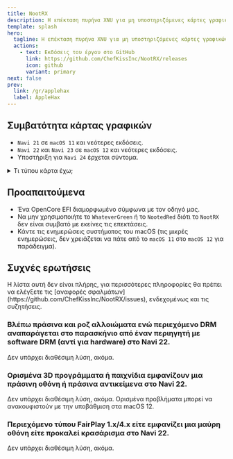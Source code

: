 ```yaml
---
title: NootRX
description: Η επέκταση πυρήνα XNU για μη υποστηριζόμενες κάρτες γραφικών AMD rDNA 2.
template: splash
hero:
  tagline: Η επέκταση πυρήνα XNU για μη υποστηριζόμενες κάρτες γραφικών AMD rDNA 2.
  actions:
    - text: Εκδόσεις του έργου στο GitHub
      link: https://github.com/ChefKissInc/NootRX/releases
      icon: github
      variant: primary
next: false
prev:
  link: /gr/applehax
  label: AppleHax
---
```



## Συμβατότητα κάρτας γραφικών

- `Navi 21` σε `macOS 11` και νεότερες εκδόσεις.
- `Navi 22` και `Navi 23` σε `macOS 12` και νεότερες εκδόσεις.
- Υποστήριξη για `Navi 24` έρχεται σύντομα.

<details>
<summary>Τι τύπου κάρτα έχω;</summary>

Δείτε τον παρακάτω πίνακα.

| Μοντέλο κάρτας               | Τύπος κάρτας |
| ---------------------------- | ------------ |
| AMD Radeon Pro V620          | `Navi 21`    |
| AMD Radeon Pro W6800         | `Navi 21`    |
| AMD Radeon Pro W6800X        | `Navi 21`    |
| AMD Radeon Pro W6800X Duo    | `Navi 21`    |
| AMD Radeon Pro W6900X        | `Navi 21`    |
| AMD Radeon RX 6800           | `Navi 21`    |
| AMD Radeon RX 6800 XT        | `Navi 21`    |
| AMD Radeon RX 6900 XT        | `Navi 21`    |
| AMD Radeon RX 6900 XTX       | `Navi 21`    |
| AMD Radeon RX 6950 XT        | `Navi 21`    |
| AMD Radeon RX 6700           | `Navi 22`    |
| AMD Radeon RX 6700 XT        | `Navi 22`    |
| AMD Radeon RX 6700M          | `Navi 22`    |
| AMD Radeon RX 6750 GRE 10 GB | `Navi 22`    |
| AMD Radeon RX 6750 GRE 12 GB | `Navi 22`    |
| AMD Radeon RX 6750 XT        | `Navi 22`    |
| AMD Radeon RX 6800M          | `Navi 22`    |
| AMD Radeon RX 6850M XT       | `Navi 22`    |
| AMD Radeon Pro W6600         | `Navi 23`    |
| AMD Radeon Pro W6600M        | `Navi 23`    |
| AMD Radeon Pro W6600X        | `Navi 23`    |
| AMD Radeon RX 6600           | `Navi 23`    |
| AMD Radeon RX 6600 XT        | `Navi 23`    |
| AMD Radeon RX 6600M          | `Navi 23`    |
| AMD Radeon RX 6600S          | `Navi 23`    |
| AMD Radeon RX 6650 XT        | `Navi 23`    |
| AMD Radeon RX 6650M          | `Navi 23`    |
| AMD Radeon RX 6650M XT       | `Navi 23`    |
| AMD Radeon RX 6700S          | `Navi 23`    |
| AMD Radeon RX 6800S          | `Navi 23`    |
| AMD Radeon Pro W6300         | `Navi 24`    |
| AMD Radeon Pro W6300M        | `Navi 24`    |
| AMD Radeon Pro W6400         | `Navi 24`    |
| AMD Radeon Pro W6500M        | `Navi 24`    |
| AMD Radeon RX 6300           | `Navi 24`    |
| AMD Radeon RX 6300M          | `Navi 24`    |
| AMD Radeon RX 6400           | `Navi 24`    |
| AMD Radeon RX 6450M          | `Navi 24`    |
| AMD Radeon RX 6500 XT        | `Navi 24`    |
| AMD Radeon RX 6500M          | `Navi 24`    |
| AMD Radeon RX 6550M          | `Navi 24`    |
| AMD Radeon RX 6550S          | `Navi 24`    |

</details>

## Προαπαιτούμενα

- Ένα OpenCore EFI διαμορφωμένο σύμφωνα με τον οδηγό μας.
- Να μην χρησιμοποιήτε το `WhateverGreen` ή το `NootedRed` διότι το `NootRX` δεν είναι συμβατό με εκείνες τις επεκτάσεις.
- Κάντε τις ενημερώσεις συστήματος του macOS (τις μικρές ενημερώσεις, δεν χρειάζεται να πάτε από το `macOS 11` στο `macOS 12` για παράδειγμα).

## Συχνές ερωτήσεις

<Aside type="danger">
Η λίστα αυτή δεν είναι πλήρης, για περισσότερες πληροφορίες θα πρέπει να ελέγξετε τις [αναφορές σφαλμάτων](https://github.com/ChefKissInc/NootRX/issues), ενδεχομένως και τις συζητήσεις.
</Aside>

### Βλέπω πράσινα και ροζ αλλοιώματα ενώ περιεχόμενο DRM αναπαράγεται στο παρασκήνιο από έναν περιηγητή με software DRM (αντί για hardware) στο Navi 22.

Δεν υπάρχει διαθέσιμη λύση, ακόμα.

### Ορισμένα 3D προγράμματα ή παιχνίδια εμφανίζουν μια πράσινη οθόνη ή πράσινα αντικείμενα στο Navi 22.

Δεν υπάρχει διαθέσιμη λύση, ακόμα. Ορισμένα προβλήματα μπορεί να ανακουφιστούν με την υποβάθμιση στα macOS 12.

### Περιεχόμενο τύπου FairPlay 1.x/4.x είτε εμφανίζει μια μαύρη οθόνη είτε προκαλεί κρασάρισμα στο Navi 22.

Δεν υπάρχει διαθέσιμη λύση, ακόμα.
